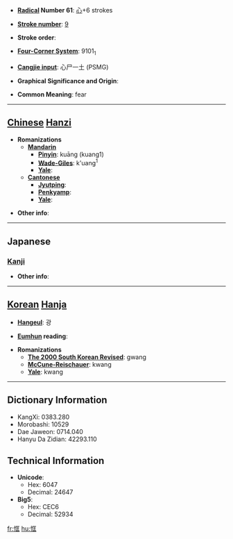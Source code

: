 * '''[[Wiktionary:Chinese radical index| Radical]] Number 61''': [[Wiktionary:Chinese radical index 心|心]]+6 strokes

* '''[[Wiktionary:Chinese total strokes index|Stroke number]]''': [[Wiktionary:Chinese total strokes index 9|9]]

* '''Stroke order''': 

* '''[[Wiktionary:Chinese four corner index|Four-Corner System]]''': 9101<sub>1</sub>

* '''[[Wiktionary:Chinese Cangjie index|Cangjie input]]''': 心尸一土 (PSMG)

* '''Graphical Significance and Origin''': 

* '''Common Meaning''': fear

----

== [[Chinese]] [[Hanzi]] ==

* '''Romanizations'''
** '''[[Mandarin]]'''
*** '''[[Pinyin]]''': kuāng (kuang1)
*** '''[[Wade-Giles]]''': k'uang<sup>1</sup>
*** '''[[Yale]]''': 
** '''[[Cantonese]]'''
*** '''[[Jyutping]]''':
*** '''[[Penkyamp]]''': 
*** '''[[Yale]]''': 

* '''Other info''': 

----

==Japanese==
===[[Kanji]]===
{{kanji|on readings=[[きょう]] (kyō), [[こう]] (kō)|kun readings=[[つね]] (tsune)}}

* '''Other info''':  

----

== [[Korean]] [[Hanja]] ==

* '''[[Hangeul]]''': 광

* '''[[Eumhun]] reading''': 

* '''Romanizations'''
** '''[[The 2000 South Korean Revised Romanization|The 2000 South Korean Revised]]''': gwang
** '''[[McCune-Reischauer]]''': kwang
** '''[[Yale]]''': kwang

----

== Dictionary Information ==

* KangXi: 0383.280
* Morobashi: 10529
* Dae Jaweon: 0714.040
* Hanyu Da Zidian: 42293.110

== Technical Information ==

* '''Unicode''':
** Hex: 6047
** Decimal: 24647
* '''Big5''':
** Hex: CEC6
** Decimal: 52934

[[fr:恇]]
[[hu:恇]]